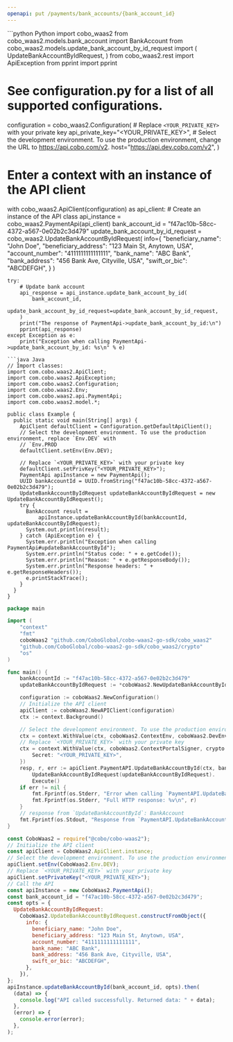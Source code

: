 ```yaml
---
openapi: put /payments/bank_accounts/{bank_account_id}
---
```


<RequestExample>
```python Python
import cobo_waas2
from cobo_waas2.models.bank_account import BankAccount
from cobo_waas2.models.update_bank_account_by_id_request import (
    UpdateBankAccountByIdRequest,
)
from cobo_waas2.rest import ApiException
from pprint import pprint

# See configuration.py for a list of all supported configurations.
configuration = cobo_waas2.Configuration(
    # Replace `<YOUR_PRIVATE_KEY>` with your private key
    api_private_key="<YOUR_PRIVATE_KEY>",
    # Select the development environment. To use the production environment, change the URL to https://api.cobo.com/v2.
    host="https://api.dev.cobo.com/v2",
)
# Enter a context with an instance of the API client
with cobo_waas2.ApiClient(configuration) as api_client:
    # Create an instance of the API class
    api_instance = cobo_waas2.PaymentApi(api_client)
    bank_account_id = "f47ac10b-58cc-4372-a567-0e02b2c3d479"
    update_bank_account_by_id_request = cobo_waas2.UpdateBankAccountByIdRequest(
        info={
            "beneficiary_name": "John Doe",
            "beneficiary_address": "123 Main St, Anytown, USA",
            "account_number": "4111111111111111",
            "bank_name": "ABC Bank",
            "bank_address": "456 Bank Ave, Cityville, USA",
            "swift_or_bic": "ABCDEFGH",
        }
    )

    try:
        # Update bank account
        api_response = api_instance.update_bank_account_by_id(
            bank_account_id,
            update_bank_account_by_id_request=update_bank_account_by_id_request,
        )
        print("The response of PaymentApi->update_bank_account_by_id:\n")
        pprint(api_response)
    except Exception as e:
        print("Exception when calling PaymentApi->update_bank_account_by_id: %s\n" % e)

```
```java Java
// Import classes:
import com.cobo.waas2.ApiClient;
import com.cobo.waas2.ApiException;
import com.cobo.waas2.Configuration;
import com.cobo.waas2.Env;
import com.cobo.waas2.api.PaymentApi;
import com.cobo.waas2.model.*;

public class Example {
  public static void main(String[] args) {
    ApiClient defaultClient = Configuration.getDefaultApiClient();
    // Select the development environment. To use the production environment, replace `Env.DEV` with
    // `Env.PROD
    defaultClient.setEnv(Env.DEV);

    // Replace `<YOUR_PRIVATE_KEY>` with your private key
    defaultClient.setPrivKey("<YOUR_PRIVATE_KEY>");
    PaymentApi apiInstance = new PaymentApi();
    UUID bankAccountId = UUID.fromString("f47ac10b-58cc-4372-a567-0e02b2c3d479");
    UpdateBankAccountByIdRequest updateBankAccountByIdRequest = new UpdateBankAccountByIdRequest();
    try {
      BankAccount result =
          apiInstance.updateBankAccountById(bankAccountId, updateBankAccountByIdRequest);
      System.out.println(result);
    } catch (ApiException e) {
      System.err.println("Exception when calling PaymentApi#updateBankAccountById");
      System.err.println("Status code: " + e.getCode());
      System.err.println("Reason: " + e.getResponseBody());
      System.err.println("Response headers: " + e.getResponseHeaders());
      e.printStackTrace();
    }
  }
}

```
```go Go
package main

import (
	"context"
	"fmt"
	coboWaas2 "github.com/CoboGlobal/cobo-waas2-go-sdk/cobo_waas2"
	"github.com/CoboGlobal/cobo-waas2-go-sdk/cobo_waas2/crypto"
	"os"
)

func main() {
	bankAccountId := "f47ac10b-58cc-4372-a567-0e02b2c3d479"
	updateBankAccountByIdRequest := *coboWaas2.NewUpdateBankAccountByIdRequest(map[string]interface{}{"key": interface{}(123)})

	configuration := coboWaas2.NewConfiguration()
	// Initialize the API client
	apiClient := coboWaas2.NewAPIClient(configuration)
	ctx := context.Background()

	// Select the development environment. To use the production environment, replace coboWaas2.DevEnv with coboWaas2.ProdEnv
	ctx = context.WithValue(ctx, coboWaas2.ContextEnv, coboWaas2.DevEnv)
	// Replace `<YOUR_PRIVATE_KEY>` with your private key
	ctx = context.WithValue(ctx, coboWaas2.ContextPortalSigner, crypto.Ed25519Signer{
		Secret: "<YOUR_PRIVATE_KEY>",
	})
	resp, r, err := apiClient.PaymentAPI.UpdateBankAccountById(ctx, bankAccountId).
		UpdateBankAccountByIdRequest(updateBankAccountByIdRequest).
		Execute()
	if err != nil {
		fmt.Fprintf(os.Stderr, "Error when calling `PaymentAPI.UpdateBankAccountById``: %v\n", err)
		fmt.Fprintf(os.Stderr, "Full HTTP response: %v\n", r)
	}
	// response from `UpdateBankAccountById`: BankAccount
	fmt.Fprintf(os.Stdout, "Response from `PaymentAPI.UpdateBankAccountById`: %v\n", resp)
}

```
```javascript JavaScript
const CoboWaas2 = require("@cobo/cobo-waas2");
// Initialize the API client
const apiClient = CoboWaas2.ApiClient.instance;
// Select the development environment. To use the production environment, replace `Env.DEV` with `Env.PROD`
apiClient.setEnv(CoboWaas2.Env.DEV);
// Replace `<YOUR_PRIVATE_KEY>` with your private key
apiClient.setPrivateKey("<YOUR_PRIVATE_KEY>");
// Call the API
const apiInstance = new CoboWaas2.PaymentApi();
const bank_account_id = "f47ac10b-58cc-4372-a567-0e02b2c3d479";
const opts = {
  UpdateBankAccountByIdRequest:
    CoboWaas2.UpdateBankAccountByIdRequest.constructFromObject({
      info: {
        beneficiary_name: "John Doe",
        beneficiary_address: "123 Main St, Anytown, USA",
        account_number: "4111111111111111",
        bank_name: "ABC Bank",
        bank_address: "456 Bank Ave, Cityville, USA",
        swift_or_bic: "ABCDEFGH",
      },
    }),
};
apiInstance.updateBankAccountById(bank_account_id, opts).then(
  (data) => {
    console.log("API called successfully. Returned data: " + data);
  },
  (error) => {
    console.error(error);
  },
);

```
</RequestExample>